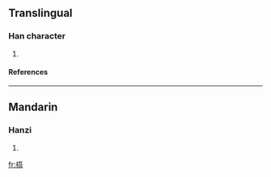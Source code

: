 ==Translingual==
===Han character===
{{Han char|rn=75|rad=木|as=12|sn=16|four=5091<sub>7</sub>|canj=木卜戈廿 (DYIT)}}
# {{defn|Han|sort=木12}}
====References====
{{Han ref|kx=0552.090|dkj=15505|dj=0941.010|hdz=21295.050|uh=6A40|ud=27200|bh=E5DF|bd=58847}}

----
==Mandarin==
===Hanzi===
{{cmn-hanzi|pin=[[chūn]] ([[chun1]]), [[xī]] ([[xi1]])|wg=ch'un<sup>1</sup>, hsi<sup>1</sup>}}
# {{defn|Mandarin}}

[[fr:橀]]